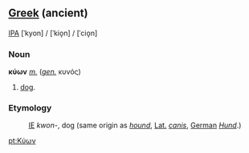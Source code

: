== [[Greek]] (ancient) ==

[[IPA]] [ˈkyon] / [ˈkio̞n] / [ˈcio̞n]

===Noun===
'''κύων''' ''[[masculine|m.]]'' (''[[genitive|gen.]]'' κυνός)

#[[dog]].

===Etymology===
:[[Indoeuropean|IE]] ''kwon-'', dog (same origin as ''[[hound]]'', [[Latin|Lat.]] ''[[canis]]'', [[German]] ''[[Hund]]''.)

[[pt:Κύων]]